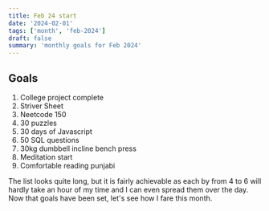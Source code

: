 ```yaml
---
title: Feb 24 start
date: '2024-02-01'
tags: ['month', 'feb-2024']
draft: false
summary: 'monthly goals for Feb 2024'
---
```


## Goals

1. College project complete
2. Striver Sheet
3. Neetcode 150
4. 30 puzzles
5. 30 days of Javascript
6. 50 SQL questions
7. 30kg dumbbell incline bench press
8. Meditation start
9. Comfortable reading punjabi

The list looks quite long, but it is fairly achievable as each by from 4 to 6 will hardly take an hour of my time and I can even spread them
over the day. Now that goals have been set, let's see how I fare this month.
